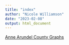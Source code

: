 ```yaml
---
title: "index"
author: "Nicole Williamson"
date: "2023-02-08"
output: html_document
---
```


[Anne Arundel County Graphs](Rmd/AnneArundel.html)


